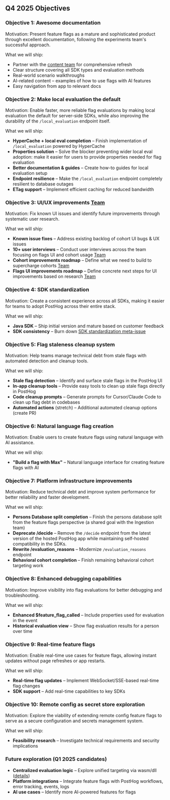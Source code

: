 ## Q4 2025 Objectives

### Objective 1: Awesome documentation <TeamMember name="Dylan Martin" photo />
Motivation: Present feature flags as a mature and sophisticated product through excellent documentation, following the experiments team's successful approach.

What we will ship:
* Partner with the [content team](/teams/content) for comprehensive refresh
* Clear structure covering all SDK types and evaluation methods  
* Real-world scenario walkthroughs
* AI-related content – examples of how to use flags with AI features
* Easy navigation from app to relevant docs

### Objective 2: Make local evaluation the default <TeamMember name="Dylan Martin" photo /> <TeamMember name="Phil Haack" photo />
Motivation: Enable faster, more reliable flag evaluations by making local evaluation the default for server-side SDKs, while also improving the durability of the `/local_evaluation` endpoint itself.

What we will ship:
* **HyperCache + local eval completion** – Finish implementation of `/local_evaluation` powered by HyperCache <TeamMember name="Phil Haack" photo />
* **Properties solution** – Solve the blocker preventing wider local eval adoption: make it easier for users to provide properties needed for flag evaluation <TeamMember name="Dylan Martin" photo /> <TeamMember name="Phil Haack" photo />
* **Better documentation & guides** – Create how-to guides for local evaluation setup <TeamMember name="Dylan Martin" photo /> <TeamMember name="Phil Haack" photo />
* **Endpoint resilience** – Make the `/local_evaluation` endpoint completely resilient to database outages <TeamMember name="Phil Haack" photo />
* **ETag support** – Implement efficient caching for reduced bandwidth <TeamMember name="Phil Haack" photo />

### Objective 3: UI/UX improvements [Team](/teams/feature-flags)
Motivation: Fix known UI issues and identify future improvements through systematic user research.

What we will ship:
* **Known issue fixes** – Address existing backlog of cohort UI bugs & UX issues <TeamMember name="Gustavo Strassburger" />
* **10+ user interviews** – Conduct user interviews across the team focusing on flags UI and cohort usage [Team](/teams/feature-flags)
* **Cohort improvements roadmap** – Define what we need to build to supercharge cohorts [Team](/teams/feature-flags)
* **Flags UI improvements roadmap** – Define concrete next steps for UI improvements based on research [Team](/teams/feature-flags)

### Objective 4: SDK standardization <TeamMember name="Dustin Byrne" photo />
Motivation: Create a consistent experience across all SDKs, making it easier for teams to adopt PostHog across their entire stack.

What we will ship:
* **Java SDK** – Ship initial version and mature based on customer feedback
* **SDK consistency** – Burn down [SDK standardization meta-issue](https://github.com/PostHog/posthog/issues/31425)

### Objective 5: Flag staleness cleanup system <TeamMember name="Phil Haack" photo />
Motivation: Help teams manage technical debt from stale flags with automated detection and cleanup tools.

What we will ship:
* **Stale flag detection** – Identify and surface stale flags in the PostHog UI
* **In-app cleanup tools** – Provide easy tools to clean up stale flags directly in PostHog
* **Code cleanup prompts** – Generate prompts for Cursor/Claude Code to clean up flag debt in codebases
* **Automated actions** (stretch) – Additional automated cleanup options (create PR)

### Objective 6: Natural language flag creation <TeamMember name="Phil Haack" photo />
Motivation: Enable users to create feature flags using natural language with AI assistance.

What we will ship:
* **"Build a flag with Max"** – Natural language interface for creating feature flags with AI

### Objective 7: Platform infrastructure improvements <TeamMember name="Dylan Martin" photo />
Motivation: Reduce technical debt and improve system performance for better reliability and faster development.

What we will ship:
* **Persons Database split completion** – Finish the persons database split from the feature flags perspective (a shared goal with the Ingestion team)
* **Deprecate /decide** – Remove the `/decide` endpoint from the latest version of the hosted PostHog app while maintaining self-hosted compatibility in the SDKs.
* **Rewrite /evaluation_reasons** – Modernize `/evaluation_reasons` endpoint
* **Behavioral cohort completion** – Finish remaining behavioral cohort targeting work

### Objective 8: Enhanced debugging capabilities <TeamMember name="Dylan Martin" photo />
Motivation: Improve visibility into flag evaluations for better debugging and troubleshooting.

What we will ship:
* **Enhanced $feature_flag_called** – Include properties used for evaluation in the event
* **Historical evaluation view** – Show flag evaluation results for a person over time

### Objective 9: Real-time feature flags <TeamMember name="Gustavo Strassburger" photo />
Motivation: Enable real-time use cases for feature flags, allowing instant updates without page refreshes or app restarts.

What we will ship:
* **Real-time flag updates** – Implement WebSocket/SSE-based real-time flag changes
* **SDK support** – Add real-time capabilities to key SDKs

### Objective 10: Remote config as secret store exploration <TeamMember name="Dustin Byrne" photo />
Motivation: Explore the viability of extending remote config feature flags to serve as a secure configuration and secrets management system.

What we will ship:
* **Feasibility research** – Investigate technical requirements and security implications

### Future exploration (Q1 2025 candidates)
* **Centralized evaluation logic** – Explore unified targeting via wasm/dll ([details](https://github.com/PostHog/product-internal/pull/799))
* **Platform integrations** – Integrate feature flags with PostHog workflows, error tracking, events, logs
* **AI use cases** – Identify more AI-powered features for flags
